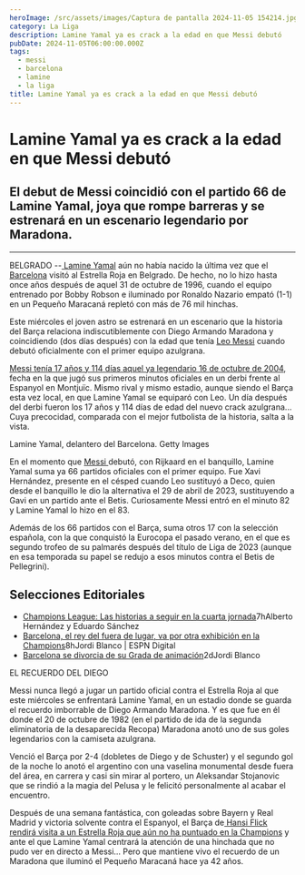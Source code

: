 ```yaml
---
heroImage: /src/assets/images/Captura de pantalla 2024-11-05 154214.jpg
category: La Liga
description: Lamine Yamal ya es crack a la edad en que Messi debutó
pubDate: 2024-11-05T06:00:00.000Z
tags:
  - messi
  - barcelona
  - lamine
  - la liga
title: Lamine Yamal ya es crack a la edad en que Messi debutó
---
```


# Lamine Yamal ya es crack a la edad en que Messi debutó

## El debut de Messi coincidió con el partido 66 de Lamine Yamal, joya que rompe barreras y se estrenará en un escenario legendario por Maradona.

---

BELGRADO --[ Lamine Yamal](https://espndeportes.espn.com/futbol/jugador/_/id/362150/lamine-yamal) aún no había nacido la última vez que el [Barcelona](https://espndeportes.espn.com/futbol/equipo/_/id/83/barcelona) visitó al Estrella Roja en Belgrado. De hecho, no lo hizo hasta once años después de aquel 31 de octubre de 1996, cuando el equipo entrenado por Bobby Robson e iluminado por Ronaldo Nazario empató (1-1) en un Pequeño Maracaná repletó con más de 76 mil hinchas.

Este miércoles el joven astro se estrenará en un escenario que la historia del Barça relaciona indiscutiblemente con Diego Armando Maradona y coincidiendo (dos días después) con la edad que tenía [Leo Messi](https://espndeportes.espn.com/futbol/jugador/_/id/45843/lionel-messi) cuando debutó oficialmente con el primer equipo azulgrana.

[Messi tenía 17 años y 114 días aquel ya legendario 16 de octubre de 2004,](https://espndeportes.espn.com/futbol/espana/nota/_/id/14312898/messi-debut-oficial-barcelona-2004) fecha en la que jugó sus primeros minutos oficiales en un derbi frente al Espanyol en Montjuïc. Mismo rival y mismo estadio, aunque siendo el Barça esta vez local, en que Lamine Yamal se equiparó con Leo. Un día después del derbi fueron los 17 años y 114 días de edad del nuevo crack azulgrana... Cuya precocidad, comparada con el mejor futbolista de la historia, salta a la vista.

Lamine Yamal, delantero del Barcelona. Getty Images

En el momento que [Messi ](https://espndeportes.espn.com/futbol/jugador/_/id/45843/lionel-messi)debutó, con Rijkaard en el banquillo, Lamine Yamal suma ya 66 partidos oficiales con el primer equipo. Fue Xavi Hernández, presente en el césped cuando Leo sustituyó a Deco, quien desde el banquillo le dio la alternativa el 29 de abril de 2023, sustituyendo a Gavi en un partido ante el Betis. Curiosamente Messi entró en el minuto 82 y Lamine Yamal lo hizo en el 83.

Además de los 66 partidos con el Barça, suma otros 17 con la selección española, con la que conquistó la Eurocopa el pasado verano, en el que es segundo trofeo de su palmarés después del título de Liga de 2023 (aunque en esa temporada su papel se redujo a esos minutos contra el Betis de Pellegrini).

## Selecciones Editoriales

- [Champions League: Las historias a seguir en la cuarta jornada](https://espndeportes.espn.com/futbol/champions-league/nota/_/id/14389460/champions-league-las-historias-a-seguir-en-la-cuarta-jornada)7hAlberto Hernández y Eduardo Sánchez
- [Barcelona, el rey del fuera de lugar, va por otra exhibición en la Champions](https://espndeportes.espn.com/futbol/champions-league/nota/_/id/14405464/estrella-roja-vs-barcelona-champions-fuera-de-lugar)8hJordi Blanco | ESPN Digital
- [Barcelona se divorcia de su Grada de animación](https://espndeportes.espn.com/futbol/espana/nota/_/id/14397512/barcelona-espayol-grada-animacion-divorcio-joan-laporta-multas)2dJordi Blanco

EL RECUERDO DEL DIEGO

Messi nunca llegó a jugar un partido oficial contra el Estrella Roja al que este miércoles se enfrentará Lamine Yamal, en un estadio donde se guarda el recuerdo imborrable de Diego Armando Maradona. Y es que fue en él donde el 20 de octubre de 1982 (en el partido de ida de la segunda eliminatoria de la desaparecida Recopa) Maradona anotó uno de sus goles legendarios con la camiseta azulgrana.

Venció el Barça por 2-4 (dobletes de Diego y de Schuster) y el segundo gol de la noche lo anotó el argentino con una vaselina monumental desde fuera del área, en carrera y casi sin mirar al portero, un Aleksandar Stojanovic que se rindió a la magia del Pelusa y le felicitó personalmente al acabar el encuentro.

Después de una semana fantástica, con goleadas sobre Bayern y Real Madrid y victoria solvente contra el Espanyol, el Barça de[ Hansi Flick rendirá visita a un Estrella Roja que aún no ha puntuado en la Champions](https://espndeportes.espn.com/futbol/champions-league/nota/_/id/14405464/estrella-roja-vs-barcelona-champions-fuera-de-lugar) y ante el que Lamine Yamal centrará la atención de una hinchada que no pudo ver en directo a Messi... Pero que mantiene vivo el recuerdo de un Maradona que iluminó el Pequeño Maracaná hace ya 42 años.
